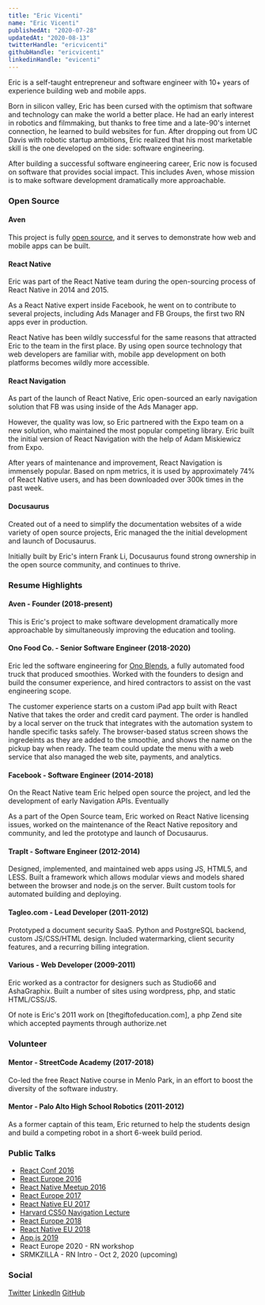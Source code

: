 ```yaml
---
title: "Eric Vicenti"
name: "Eric Vicenti"
publishedAt: "2020-07-28"
updatedAt: "2020-08-13"
twitterHandle: "ericvicenti"
githubHandle: "ericvicenti"
linkedinHandle: "evicenti"
---
```


Eric is a self-taught entrepreneur and software engineer with 10+ years of experience building web and mobile apps.

Born in silicon valley, Eric has been cursed with the optimism that software and technology can make the world a better place. He had an early interest in robotics and filmmaking, but thanks to free time and a late-90's internet connection, he learned to build websites for fun. After dropping out from UC Davis with robotic startup ambitions, Eric realized that his most marketable skill is the one developed on the side: software engineering.

After building a successful software engineering career, Eric now is focused on software that provides social impact. This includes Aven, whose mission is to make software development dramatically more approachable.

### Open Source

#### Aven

This project is fully [open source](/sky-site), and it serves to demonstrate how web and mobile apps can be built.

#### React Native

Eric was part of the React Native team during the open-sourcing process of React Native in 2014 and 2015.

As a React Native expert inside Facebook, he went on to contribute to several projects, including Ads Manager and FB Groups, the first two RN apps ever in production.

React Native has been wildly successful for the same reasons that attracted Eric to the team in the first place. By using open source technology that web developers are familiar with, mobile app development on both platforms becomes wildly more accessible.

#### React Navigation

As part of the launch of React Native, Eric open-sourced an early navigation solution that FB was using inside of the Ads Manager app.

However, the quality was low, so Eric partnered with the Expo team on a new solution, who maintained the most popular competing library. Eric built the initial version of React Navigation with the help of Adam Miskiewicz from Expo.

After years of maintenance and improvement, React Navigation is immensely popular. Based on npm metrics, it is used by approximately 74% of React Native users, and has been downloaded over 300k times in the past week.


#### Docusaurus

Created out of a need to simplify the documentation websites of a wide variety of open source projects, Eric managed the the initial development and launch of Docusaurus.

Initially built by Eric's intern Frank Li, Docusaurus found strong ownership in the open source community, and continues to thrive.


### Resume Highlights

#### Aven - Founder (2018-present)

This is Eric's project to make software development dramatically more approachable by simultaneously improving the education and tooling.

#### Ono Food Co. - Senior Software Engineer (2018-2020)

Eric led the software engineering for [Ono Blends](onoblends.co), a fully automated food truck that produced smoothies. Worked with the founders to design and build the consumer experience, and hired contractors to assist on the vast engineering scope.

The customer experience starts on a custom iPad app built with React Native that takes the order and credit card payment. The order is handled by a local server on the truck that integrates with the automation system to handle specific tasks safely. The browser-based status screen shows the ingredeints as they are added to the smoothie, and shows the name on the pickup bay when ready. The team could update the menu with a web service that also managed the web site, payments, and analytics.

#### Facebook - Software Engineer (2014-2018)

On the React Native team Eric helped open source the project, and led the development of early Navigation APIs. Eventually 

As a part of the Open Source team, Eric worked on React Native licensing issues, worked on the maintenance of the React Native repository and community, and led the prototype and launch of Docusaurus. 

#### TrapIt - Software Engineer (2012-2014)

Designed, implemented, and maintained web apps using JS, HTML5, and LESS. Built a framework which allows modular views and models shared between the browser and node.js on the server. Built custom tools for automated building and deploying. 

#### Tagleo.com - Lead Developer (2011-2012)

Prototyped a document security SaaS. Python and PostgreSQL backend, custom JS/CSS/HTML design. Included watermarking, client security features, and a recurring billing integration. 

#### Various - Web Developer (2009-2011)

Eric worked as a contractor for designers such as Studio66 and AshaGraphix. Built a number of sites using wordpress, php, and static HTML/CSS/JS.

Of note is Eric's 2011 work on [thegiftofeducation.com], a php Zend site which accepted payments through authorize.net

### Volunteer

#### Mentor - StreetCode Academy (2017-2018)

Co-led the free React Native course in Menlo Park, in an effort to boost the diversity of the software industry.

#### Mentor - Palo Alto High School Robotics (2011-2012)

As a former captain of this team, Eric returned to help the students design and build a competing robot in a short 6-week build period.

### Public Talks

- [React Conf 2016](https://www.youtube.com/watch?v=09ddrCaLo10)
- [React Europe 2016](https://www.youtube.com/watch?v=dOSwHABLvdM)
- [React Native Meetup 2016](https://www.youtube.com/watch?v=5AoMOmXDKYc)
- [React Europe 2017](https://www.youtube.com/watch?v=1ZwXOqsdl4c)
- [React Native EU 2017](https://www.youtube.com/watch?v=knq3HI8AMbk)
- [Harvard CS50 Navigation Lecture](https://www.youtube.com/watch?v=QHorNUuEXc0)
- [React Europe 2018](https://www.youtube.com/watch?v=GzbravzRrBM)
- [React Native EU 2018](https://www.youtube.com/watch?v=1LKqGx3z0W4)
- [App.js 2019](https://www.youtube.com/watch?v=xAe1JNmcJ24)
- React Europe 2020 - RN workshop
- SRMKZILLA - RN Intro - Oct 2, 2020 (upcoming)

### Social

[Twitter](https://twitter.com/ericvicenti)
[LinkedIn](https://linkedin.com/in/evicenti)
[GitHub](https://github.com/ericvicenti)


<!--- © Aven LLC and Aven Contributors. Licensed under Creative Commons BY-NC-SA 4.0 https://creativecommons.org/licenses/by-nc-sa/4.0/ -->
